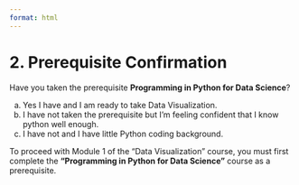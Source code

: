 ```yaml
---
format: html
---
```


# 2. Prerequisite Confirmation

Have you taken the prerequisite **Programming in Python for Data Science**?

a) Yes I have and I am ready to take Data Visualization.
a) I have not taken the prerequisite but I'm feeling confident that I know python well enough.
a) I have not and I have little Python coding background.


::: {.callout-tip title="Answer" collapse="true"}
To proceed with Module 1 of the "Data Visualization" course, you must first complete the **"Programming in Python for Data Science"** course as a prerequisite.
:::
